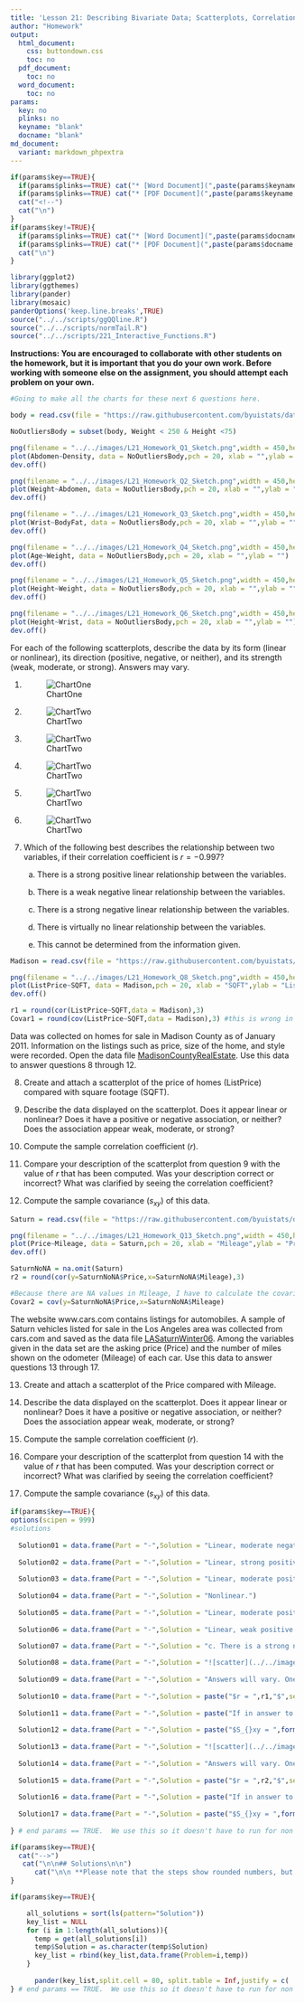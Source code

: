 ```yaml
---
title: 'Lesson 21: Describing Bivariate Data; Scatterplots, Correlation, and Covariance'
author: "Homework"
output:
  html_document:
    css: buttondown.css
    toc: no
  pdf_document:
    toc: no
  word_document:
    toc: no
params:
  key: no
  plinks: no
  keyname: "blank"
  docname: "blank"
md_document:
  variant: markdown_phpextra
---
```


```r
if(params$key==TRUE){
  if(params$plinks==TRUE) cat("* [Word Document](",paste(params$keyname,"docx",sep="."),")\n")
  if(params$plinks==TRUE) cat("* [PDF Document](",paste(params$keyname,"pdf",sep="."),")\n")
  cat("<!--")
  cat("\n")
} 
if(params$key!=TRUE){
  if(params$plinks==TRUE) cat("* [Word Document](",paste(params$docname,"docx",sep="."),")\n")
  if(params$plinks==TRUE) cat("* [PDF Document](",paste(params$docname,"pdf",sep="."),")\n")
  cat("\n")
}
```

```r
library(ggplot2)
library(ggthemes)
library(pander)
library(mosaic)
panderOptions('keep.line.breaks',TRUE)
source("../../scripts/ggQQline.R")
source("../../scripts/normTail.R")
source("../../scripts/221_Interactive_Functions.R")
```

**Instructions:  You are encouraged to collaborate with other students on the homework, but it is important that you do your own work.  Before working with someone else on the assignment, you should attempt each problem on your own.**

```r
#Going to make all the charts for these next 6 questions here.

body = read.csv(file = "https://raw.githubusercontent.com/byuistats/data/master/BodyMeasurementsCorrected/BodyMeasurementsCorrected.csv",header = TRUE,stringsAsFactors = FALSE)

NoOutliersBody = subset(body, Weight < 250 & Height <75)

png(filename = "../../images/L21_Homework_Q1_Sketch.png",width = 450,height=320)
plot(Abdomen~Density, data = NoOutliersBody,pch = 20, xlab = "",ylab = "")
dev.off()

png(filename = "../../images/L21_Homework_Q2_Sketch.png",width = 450,height=320)
plot(Weight~Abdomen, data = NoOutliersBody,pch = 20, xlab = "",ylab = "")
dev.off()

png(filename = "../../images/L21_Homework_Q3_Sketch.png",width = 450,height=320)
plot(Wrist~BodyFat, data = NoOutliersBody,pch = 20, xlab = "",ylab = "")
dev.off()

png(filename = "../../images/L21_Homework_Q4_Sketch.png",width = 450,height=320)
plot(Age~Weight, data = NoOutliersBody,pch = 20, xlab = "",ylab = "")
dev.off()

png(filename = "../../images/L21_Homework_Q5_Sketch.png",width = 450,height=320)
plot(Height~Weight, data = NoOutliersBody,pch = 20, xlab = "",ylab = "")
dev.off()

png(filename = "../../images/L21_Homework_Q6_Sketch.png",width = 450,height=320)
plot(Height~Wrist, data = NoOutliersBody,pch = 20, xlab = "",ylab = "")
dev.off()
```


For each of the following scatterplots, describe the data by its form (linear or nonlinear), its direction (positive, negative, or neither), and its strength (weak, moderate, or strong). Answers may vary. 

1. ![ChartOne](../../images/L21_Homework_Q1_Sketch.png)

2. ![ChartTwo](../../images/L21_Homework_Q2_Sketch.png)

3. ![ChartTwo](../../images/L21_Homework_Q3_Sketch.png)

4. ![ChartTwo](../../images/L21_Homework_Q4_Sketch.png)

5. ![ChartTwo](../../images/L21_Homework_Q5_Sketch.png)

6. ![ChartTwo](../../images/L21_Homework_Q6_Sketch.png)

7. Which of the following best describes the relationship between two variables, if their correlation coefficient is $r = -0.997$?
	
    a. There is a strong positive linear relationship between the variables.
    
    b. There is a weak negative linear relationship between the variables.
    
    c. There is a strong negative linear relationship between the variables.
    
    d. There is virtually no linear relationship between the variables.
    
    e. This cannot be determined from the information given.
    
```r
Madison = read.csv(file = "https://raw.githubusercontent.com/byuistats/data/master/MadisonCountyRealEstate/MadisonCountyRealEstate.csv", header = TRUE, stringsAsFactors = FALSE)

png(filename = "../../images/L21_Homework_Q8_Sketch.png",width = 450,height=320)
plot(ListPrice~SQFT, data = Madison,pch = 20, xlab = "SQFT",ylab = "List Price")
dev.off()

r1 = round(cor(ListPrice~SQFT,data = Madison),3)
Covar1 = round(cov(ListPrice~SQFT,data = Madison),3) #this is wrong in the historical files. Checked two places. 

```


Data was collected on homes for sale in Madison County as of January 2011.  Information on the listings such as price, size of the home, and style were recorded. Open the data file [MadisonCountyRealEstate](http://statistics.byuimath.com/index.php?title=Data). Use this data to answer questions 8 through 12. 

8. Create and attach a scatterplot of the price of homes (ListPrice) compared with square footage (SQFT).


9. Describe the data displayed on the scatterplot. Does it appear linear or nonlinear? Does it have a positive or negative association, or neither? Does the association appear weak, moderate, or strong?


10. Compute the sample correlation coefficient (*r*). 


11. Compare your description of the scatterplot from question 9 with the value of *r* that has been computed. Was your description correct or incorrect? What was clarified by seeing the correlation coefficient?


12. Compute the sample covariance ($s_{xy}$) of this data.

```r
Saturn = read.csv(file = "https://raw.githubusercontent.com/byuistats/data/master/LASaturnWinter06/LASaturnWinter06.csv",header = TRUE,stringsAsFactors = FALSE)

png(filename = "../../images/L21_Homework_Q13_Sketch.png",width = 450,height=320)
plot(Price~Mileage, data = Saturn,pch = 20, xlab = "Mileage",ylab = "Price")
dev.off()

SaturnNoNA = na.omit(Saturn)
r2 = round(cor(y=SaturnNoNA$Price,x=SaturnNoNA$Mileage),3)

#Because there are NA values in Mileage, I have to calculate the covariance in more steps.
Covar2 = cov(y=SaturnNoNA$Price,x=SaturnNoNA$Mileage)
```


The website www.cars.com contains listings for automobiles. A sample of Saturn vehicles listed for sale in the Los Angeles area was collected from cars.com and saved as the data file [LASaturnWinter06](http://statistics.byuimath.com/index.php?title=Data). Among the variables given in the data set are the asking price (Price) and the number of miles shown on the odometer (Mileage) of each car. Use this data to answer questions 13 through 17.

13. Create and attach a scatterplot of the Price compared with Mileage.


14. Describe the data displayed on the scatterplot. Does it appear linear or nonlinear? Does it have a positive or negative association, or neither? Does the association appear weak, moderate, or strong?


15. Compute the sample correlation coefficient (*r*). 


16. Compare your description of the scatterplot from question 14 with the value of *r* that has been computed. Was your description correct or incorrect? What was clarified by seeing the correlation coefficient?


17. Compute the sample covariance ($s_{xy}$) of this data.


```r
if(params$key==TRUE){
options(scipen = 999)
#solutions
  
  Solution01 = data.frame(Part = "-",Solution = "Linear, moderate negative association.")
  
  Solution02 = data.frame(Part = "-",Solution = "Linear, strong positive association.")
  
  Solution03 = data.frame(Part = "-",Solution = "Linear, moderate positive association.")
  
  Solution04 = data.frame(Part = "-",Solution = "Nonlinear.")
  
  Solution05 = data.frame(Part = "-",Solution = "Linear, moderate positive association.")
  
  Solution06 = data.frame(Part = "-",Solution = "Linear, weak positive association.")

  Solution07 = data.frame(Part = "-",Solution = "c. There is a strong negative linear relationship between the variables.")
  
  Solution08 = data.frame(Part = "-",Solution = "![scatter](../../images/L21_Homework_Q8_Sketch.png)")
  
  Solution09 = data.frame(Part = "-",Solution = "Answers will vary. One plausible answer is that it does appear to be linear, with a strong positive association. You may also see slight curve to the data.")
  
  Solution10 = data.frame(Part = "-",Solution = paste("$r = ",r1,"$",sep = ""))
  
  Solution11 = data.frame(Part = "-",Solution = paste("If in answer to question 9 you said that the data appear to show a strong positive association that is supported by $r = ",r1,"$ because it is a positive number and it is close to 1.",sep = ""))
  
  Solution12 = data.frame(Part = "-",Solution = paste("$S_{}xy = ",formatC(Covar1,big.mark = ",",format = "fg"),"$",sep = ""))
  
  Solution13 = data.frame(Part = "-",Solution = "![scatter](../../images/L21_Homework_Q13_Sketch.png)")
  
  Solution14 = data.frame(Part = "-",Solution = "Answers will vary. One plausible answer is that it does appear to be linear, with a moderate negative association.")
  
  Solution15 = data.frame(Part = "-",Solution = paste("$r = ",r2,"$",sep = ""))
  
  Solution16 = data.frame(Part = "-",Solution = paste("If in answer to question 14 you said that the data appear to show a moderate negative association that is supported by $r = ",r2,"$ because it is a negative number and it is right in between 0 and -1.",sep = ""))
  
  Solution17 = data.frame(Part = "-",Solution = paste("$S_{}xy = ",formatC(Covar2,big.mark = ",",format = "fg"),"$",sep = ""))
  
} # end params == TRUE.  We use this so it doesn't have to run for non answer key path.
```



```r
if(params$key==TRUE){
  cat("-->")
   cat("\n\n## Solutions\n\n")
      cat("\n\n **Please note that the steps show rounded numbers, but that the final answers to the problems are calculated without rounding.**")
}
```



```r
if(params$key==TRUE){

    all_solutions = sort(ls(pattern="Solution"))
    key_list = NULL
    for (i in 1:length(all_solutions)){
      temp = get(all_solutions[i])
      temp$Solution = as.character(temp$Solution)
      key_list = rbind(key_list,data.frame(Problem=i,temp))
    }
    
      pander(key_list,split.cell = 80, split.table = Inf,justify = c( 'center', 'left',"left"))
} # end params == TRUE.  We use this so it doesn't have to run for non answer key path.

```




